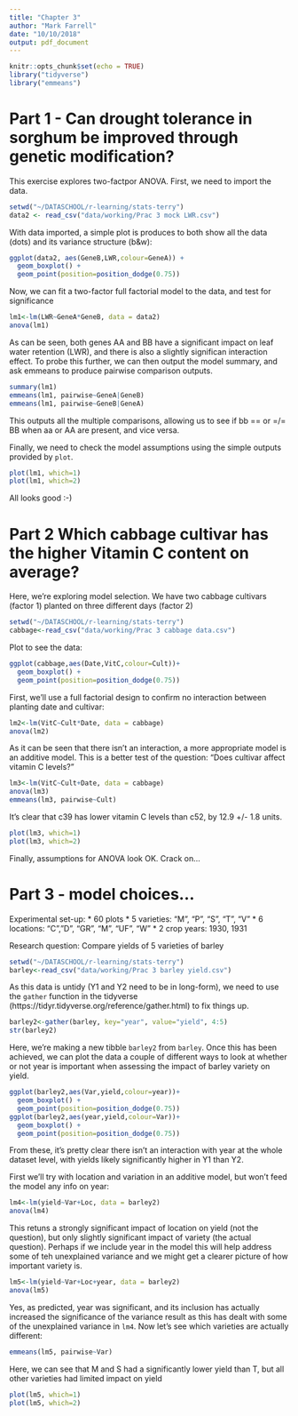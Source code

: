 ```yaml
---
title: "Chapter 3"
author: "Mark Farrell"
date: "10/10/2018"
output: pdf_document
---
```


```r
knitr::opts_chunk$set(echo = TRUE)
library("tidyverse")
library("emmeans")
```

# Part 1 - Can drought tolerance in sorghum be improved through genetic modification?

This exercise explores two-factpor ANOVA. First, we need to import the data.

```r
setwd("~/DATASCHOOL/r-learning/stats-terry")
data2 <- read_csv("data/working/Prac 3 mock LWR.csv")
```

With data imported, a simple plot is produces to both show all the data (dots) and its variance structure (b&w):

```R
ggplot(data2, aes(GeneB,LWR,colour=GeneA)) + 
  geom_boxplot() + 
  geom_point(position=position_dodge(0.75))
```

Now, we can fit a two-factor full factorial model to the data, and test for significance

```R
lm1<-lm(LWR~GeneA*GeneB, data = data2)
anova(lm1)
```

As can be seen, both genes AA and BB have a significant impact on leaf water retention (LWR), and there is also a slightly significan interaction effect. To probe this further, we can then output the model summary, and ask emmeans to produce pairwise comparison outputs.

```R
summary(lm1)
emmeans(lm1, pairwise~GeneA|GeneB)
emmeans(lm1, pairwise~GeneB|GeneA)
```

This outputs all the multiple comparisons, allowing us to see if bb == or =/= BB when aa or AA are present, and vice versa. 

Finally, we need to check the model assumptions using the simple outputs provided by `plot`.

```R
plot(lm1, which=1) 
plot(lm1, which=2)
```

All looks good :-)

# Part 2 Which cabbage cultivar has the higher Vitamin C content on average?

Here, we're exploring model selection. We have two cabbage cultivars (factor 1) planted on three different days (factor 2)

```R
setwd("~/DATASCHOOL/r-learning/stats-terry")
cabbage<-read_csv("data/working/Prac 3 cabbage data.csv")
```

Plot to see the data:

```R
ggplot(cabbage,aes(Date,VitC,colour=Cult))+
  geom_boxplot() +
  geom_point(position=position_dodge(0.75))
```

First, we'll use a full factorial design to confirm no interaction between planting date and cultivar:

```R
lm2<-lm(VitC~Cult*Date, data = cabbage)
anova(lm2)
```

As it can be seen that there isn't an interaction, a more appropriate model is an additive model. This is a better test of the question: "Does cultivar affect vitamin C levels?"

```R
lm3<-lm(VitC~Cult+Date, data = cabbage)
anova(lm3)
emmeans(lm3, pairwise~Cult)
```

It's clear that c39 has lower vitamin C levels than c52, by 12.9 +/- 1.8 units.
```R
plot(lm3, which=1) 
plot(lm3, which=2)
```

Finally, assumptions for ANOVA look OK. Crack on...

# Part 3 - model choices...

Experimental set-up: 
* 60 plots
* 5 varieties: “M”, “P”, “S”, “T”, “V”
* 6 locations: “C”,”D”, “GR”, “M”, “UF”, “W”
* 2 crop years: 1930, 1931

Research question: Compare yields of 5 varieties of barley

```R
setwd("~/DATASCHOOL/r-learning/stats-terry")
barley<-read_csv("data/working/Prac 3 barley yield.csv")
```

As this data is untidy (Y1 and Y2 need to be in long-form), we need to use the `gather` function in the tidyverse (https://tidyr.tidyverse.org/reference/gather.html) to fix things up.

```R
barley2<-gather(barley, key="year", value="yield", 4:5)
str(barley2)
```

Here, we're making a new tibble `barley2` from `barley`. Once this has been achieved, we can plot the data a couple of different ways to look at whether or not year is important when assessing the impact of barley variety on yield.

```R
ggplot(barley2,aes(Var,yield,colour=year))+
  geom_boxplot() +
  geom_point(position=position_dodge(0.75))
ggplot(barley2,aes(year,yield,colour=Var))+
  geom_boxplot() +
  geom_point(position=position_dodge(0.75))
```

From these, it's pretty clear there isn't an interaction with year at the whole dataset level, with yields likely significantly higher in Y1 than Y2.

First we'll try with location and variation in an additive model, but won't feed the model any info on year:

```R
lm4<-lm(yield~Var+Loc, data = barley2)
anova(lm4)
```

This retuns a strongly significant impact of location on yield (not the question), but only slightly significant impact of variety (the actual question). Perhaps if we include year in the model this will help address some of teh unexplained variance and we might get a clearer picture of how important variety is.

```R
lm5<-lm(yield~Var+Loc+year, data = barley2)
anova(lm5)
```

Yes, as predicted, year was significant, and its inclusion has actually increased the significance of the variance result as this has dealt with some of the unexplained variance in `lm4`. Now let's see which varieties are actually different:

```R
emmeans(lm5, pairwise~Var)
```

Here, we can see that M and S had a significantly lower yield than T, but all other varieties had limited impact on yield

```R
plot(lm5, which=1) 
plot(lm5, which=2)
```
